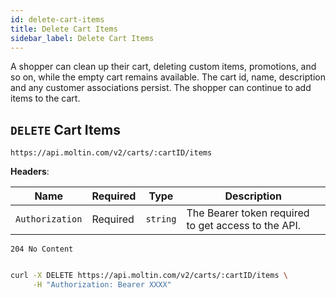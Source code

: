 ```yaml
---
id: delete-cart-items
title: Delete Cart Items
sidebar_label: Delete Cart Items
---
```


A shopper can clean up their cart, deleting custom items, promotions, and so on, while the empty cart remains available. The cart id, name, description and any customer associations persist. The shopper can continue to add items to the cart.

## `DELETE` Cart Items

```http
https://api.moltin.com/v2/carts/:cartID/items
```

<!--DOCUSAURUS_CODE_TABS-->

<!-- Request -->

**Headers**:

| Name | Required | Type | Description |
| --- | --- | --- | --- |
| `Authorization` | Required | `string` | The Bearer token required to get access to the API. |


<!-- Response -->

`204 No Content`


```json

```

<!--END_DOCUSAURUS_CODE_TABS-->


<!--DOCUSAURUS_CODE_TABS-->

<!--cURL-->

```bash
curl -X DELETE https://api.moltin.com/v2/carts/:cartID/items \
     -H "Authorization: Bearer XXXX"
```

<!--END_DOCUSAURUS_CODE_TABS-->
